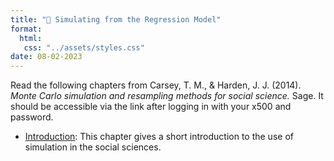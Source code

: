 ```yaml
---
title: "📖 Simulating from the Regression Model"
format:
  html:
   css: "../assets/styles.css"
date: 08-02-2023
---
```



Read the following chapters from Carsey, T. M., &amp; Harden, J. J. (2014). *Monte Carlo simulation and resampling methods for social science.* Sage. It should be accessible via the link after logging in with your x500 and password.

- [Introduction](https://dx-doi-org.ezp2.lib.umn.edu/10.4135/9781483319605.n1): This chapter gives a short introduction to the use of simulation in the social sciences.



